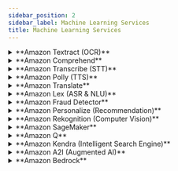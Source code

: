 ```yaml
---
sidebar_position: 2
sidebar_label: Machine Learning Services
title: Machine Learning Services
---
```


<details>
    <summary> **Amazon Textract (OCR)** </summary>
    
    **What it is:**  
    Amazon Textract extracts printed and handwritten text, tables, and forms from scanned documents using OCR (Optical Character Recognition).

    **Typical Use Cases:**
    - Automating form processing (e.g., tax, insurance)
    - Digitizing PDFs and scanned documents
    - Extracting structured data for analysis

    [Learn more](https://aws.amazon.com/textract/) 
</details>
<details>
    <summary> **Amazon Comprehend** </summary>

    **What it is:**  
    Amazon Comprehend is a Natural Language Processing (NLP) service that uses ML to uncover insights from text — like identifying entities, language, sentiment, and key phrases.

    **Typical Use Cases:**
    - Analyzing customer feedback
    - Tagging documents automatically
    - Detecting personally identifiable information (PII)

    [Learn more](https://aws.amazon.com/comprehend/)
</details>
<details>
    <summary> **Amazon Transcribe (STT)** </summary>
    
    **What it is:**  
    Amazon Transcribe converts audio into accurate, readable text using ASR (Automatic Speech Recognition). It supports real-time and batch transcription.

    **Typical Use Cases:**
    - Meeting transcriptions
    - Voice command logging
    - Subtitles for audio/video content

    [Learn more](https://aws.amazon.com/transcribe/) 
</details>
<details>
    <summary> **Amazon Polly (TTS)** </summary>
    
    **What it is:**  
    Amazon Polly converts text into natural-sounding human speech using advanced deep learning technologies. It supports dozens of languages and voice styles.

    **Typical Use Cases:**
    - Reading text aloud for accessibility
    - Creating voice responses for chatbots
    - Generating audio for training content or news

    [Learn more](https://aws.amazon.com/polly/)
</details>
<details>
    <summary> **Amazon Translate** </summary>

    **What it is:**  
    Amazon Translate is a neural machine translation service that allows real-time and batch translation between dozens of languages.

    **Typical Use Cases:**
    - Multilingual chat applications
    - Document localization
    - Translating user-generated content

    [Learn more](https://aws.amazon.com/translate/) 
</details>
<details>
    <summary> **Amazon Lex (ASR & NLU)** </summary>
    
    **What it is:**  
    Amazon Lex is a service for building conversational interfaces using voice and text — similar to how Alexa works. It combines Automatic Speech Recognition (ASR) and Natural Language Understanding (NLU).

    **Typical Use Cases:**
    - Customer support chatbots
    - Voice-enabled apps and IVRs
    - Automated service desks

    [Learn more](https://aws.amazon.com/lex/)
</details>
<details>
    <summary> **Amazon Fraud Detector** </summary>
    
    **What it is:**  
    Amazon Fraud Detector helps detect potentially fraudulent activities in real time using pre-built ML models tailored to fraud detection scenarios.

    **Typical Use Cases:**
    - Identifying suspicious online account signups
    - Flagging fraudulent payment attempts
    - Detecting identity theft in transactions

    [Learn more](https://aws.amazon.com/comprehend/)
</details>
<details>
    <summary> **Amazon Personalize (Recommendation)** </summary>
    
    **What it is:**  
    Amazon Personalize is a real-time recommendation engine that creates personalized user experiences using your own data — no ML experience required.

    **Typical Use Cases:**
    - Personalized product recommendations
    - Video or music streaming suggestions
    - Content ranking based on user behavior

    [Learn more](https://aws.amazon.com/personalize/)
</details>
<details>
    <summary> **Amazon Rekognition (Computer Vision)** </summary>
    
    <strong>What it is:</strong>  
    Amazon Rekognition is a computer vision service that uses deep learning to analyze images and videos. It can detect objects, scenes, faces, text, and inappropriate content, and also supports facial analysis and facial recognition.

    <strong>Typical Use Cases:</strong>
    - Facial recognition for user verification or security
    - Content moderation for images and videos
    - Detecting objects and scenes in media assets
    - Analyzing sentiment or demographics from facial attributes


    [Learn more](https://aws.amazon.com/rekognition/) 
</details>
<details>
    <summary> **Amazon SageMaker** </summary>
    
    **What it is:**  
    Amazon SageMaker is a comprehensive platform to build, train, tune, and deploy custom machine learning models. It supports everything from data prep to production deployment.

    **Typical Use Cases:**
    - Training deep learning models (e.g., NLP, vision)
    - Hosting and serving models at scale
    - Creating MLOps pipelines

    [Learn more](https://aws.amazon.com/sagemaker/) 
</details>
<details>
    <summary> **Amazon Q** </summary>
    
    **What it is:**  
    Amazon Q is a generative AI assistant embedded within the AWS ecosystem. It helps developers and IT teams understand AWS services, generate code, and troubleshoot infrastructure using natural language.

    **Typical Use Cases:**
    - Explaining AWS concepts and CLI commands
    - Generating infrastructure-as-code (e.g., CloudFormation)
    - Helping users navigate AWS Console faster

    <Tabs>
        <TabItem value="business" label="AWS Q Business">
            <strong>What is it?</strong><br />
            <details>
                <summary> **Amazon Q Business allows employees to **ask natural language questions** and receive accurate answers based on internal company data.** </summary>

                **Key Features:**
                - Connects to data sources such as **SharePoint, Confluence, Salesforce, Slack, S3**, and more.
                - Uses **Retrieval-Augmented Generation (RAG)** to ground answers in your organization’s documents.
                - Maintains **enterprise security** by respecting identity and access permissions.

                **Typical Use Cases:**
                - Ask: “What is our company’s refund policy?” and get a direct answer from internal PDFs or wikis.
                - Help HR, finance, and operations teams self-serve without IT intervention.
                - Analyze and summarize knowledge spread across internal systems.

                **Why it matters:**  
                It enables **secure, company-specific knowledge access** for non-technical employees without needing custom AI development.
            </details>
        </TabItem>
        <TabItem value="developer" label="AWS Q Developer">
            <strong>What is it?</strong><br />
            <details>
                <summary>  Amazon Q Developer is optimized for **technical users** like developers, DevOps engineers, and data scientists. It enables **natural language interaction with AWS services**.</summary>
                
                **Key Features:**
                - Embedded in the **AWS Console**, **IDE (via Amazon CodeWhisperer)**, and **CLI**.
                - Generates and explains **Infrastructure as Code** (CloudFormation, Terraform, CDK).
                - Understands your AWS environment and offers **context-aware** suggestions.

                **Typical Use Cases:**
                - Ask: “How do I create an S3 bucket with versioning using CloudFormation?”
                - Troubleshoot: “Why is my Lambda function failing with a 502 error?”
                - Generate code snippets for APIs, AWS SDK calls, SageMaker notebooks, etc.

                **Why it matters:**  
                It significantly **accelerates development and operations workflows**, helping teams build and manage AWS infrastructure more efficiently.
            </details>
        </TabItem>
    </Tabs>
    
    
    [Learn more](https://aws.amazon.com/q/)
</details>


<details>
    <summary> **Amazon Kendra (Intelligent Search Engine)** </summary>
    
    - **What it is:** An intelligent enterprise search engine with natural language support.
    - **Use Case:** Enterprise document search, FAQ chatbots.

    [Learn more](https://aws.amazon.com/kendra/)
</details>
<details>
    <summary> **Amazon A2I (Augmented AI)** </summary>
    
    **What it is:**  
    Amazon A2I (Augmented AI) helps you build workflows that include human review of ML predictions. It’s especially useful when ML confidence is low or when regulatory compliance requires human checks.

    **Typical Use Cases:**
    - Reviewing document processing results (e.g., from Textract)
    - Moderating sensitive content flagged by Rekognition
    - Validating NLP classification outputs

    [Learn more](https://aws.amazon.com/augmented-ai/)
</details>
<details>
    <summary> **Amazon Bedrock** </summary>
    
    **What it is:**  
    Amazon Bedrock is a serverless platform that allows you to build and scale generative AI applications using foundation models (FMs) from leading providers (Anthropic, Meta, Cohere, etc.) — all without managing infrastructure.

    **Typical Use Cases:**
    - Building chatbots, text summarizers, or content generators
    - Retrieval-Augmented Generation (RAG) via Knowledge Bases
    - Language translation, classification, and embedding generation

    [Learn more](https://aws.amazon.com/bedrock/)
</details>
